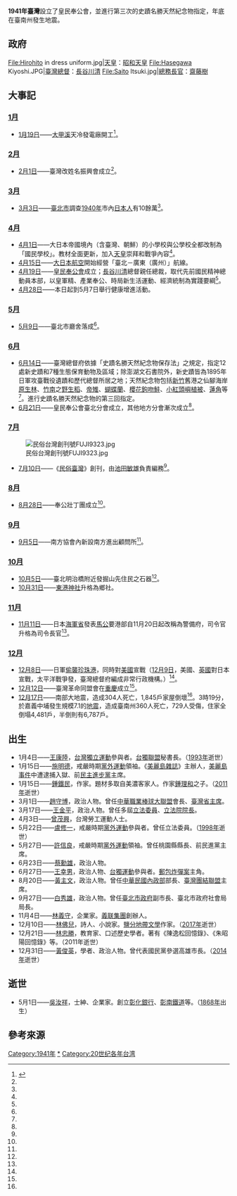 {{TaiwanYearTOC|1941}}
{{C21YearInTopic|1941年}}
'''1941年臺灣'''設立了皇民奉公會，並進行第三次的史蹟名勝天然紀念物指定，年底在臺南州發生地震。

==政府==
<gallery>
File:Hirohito in dress uniform.jpg|[[天皇|天皇]]：[[昭和天皇|昭和天皇]]
File:Hasegawa Kiyoshi.JPG|[[臺灣總督|臺灣總督]]：[[長谷川清|長谷川清]]
File:Saito Itsuki.jpg|[[總務長官|總務長官]]：[[齋藤樹|齋藤樹]]
</gallery>

== 大事記 ==
=== [[1月|1月]] ===
* [[1月19日|1月19日]]——[[大甲溪|大甲溪]]天冷發電廠開工<ref name="記" >{{cite book |authors=[[呂芳上|呂芳上]]總策畫，朱文原、周美華、葉惠芬、高素蘭、陳曼華、歐素瑛編輯撰稿 |title=《中華民國建國百年大事記》 |location=台北 |publisher=國史館 |year=2012 |isbn=978-986-03-3586-6 }}</ref>{{rp|1336}}。

=== [[2月|2月]] ===
* [[2月1日|2月1日]]——臺灣改姓名振興會成立<ref name="記" />{{rp|1336}}。

=== [[3月|3月]] ===
* [[3月3日|3月3日]]——[[臺北市|臺北市]]調查[[1940年臺灣|1940年]]市內[[日本人|日本人]]有10餘萬<ref name="記" />{{rp|1337}}。

=== [[4月|4月]] ===
* [[4月1日|4月1日]]——大日本帝國境內（含臺灣、朝鮮）的小學校與公學校全都改制為「國民學校」{{r|許|page=368}}。教材全面更新，加入[[天皇|天皇]]崇拜和戰爭內容<ref name="記" />{{rp|1338}}。
* [[4月15日|4月15日]]——[[大日本航空|大日本航空]]開始經營「臺北－廣東（廣州）」航線{{r|曾|page=62}}。
* [[4月19日|4月19日]]——[[皇民奉公會|皇民奉公會]]成立；[[長谷川清|長谷川清]]總督親任總裁，取代先前國民精神總動員本部，以皇軍精、產業奉公、時局新生活運動、經濟統制為實踐要綱<ref name="記" />{{rp|1338}}。
* [[4月28日|4月28日]]——本日起到5月7日舉行健康增進活動{{r|許|page=368}}。

=== [[5月|5月]] ===
* [[5月9日|5月9日]]——臺北市廳舍落成<ref name="記" />{{rp|1338}}。

=== [[6月|6月]] ===
* [[6月14日|6月14日]]——臺灣總督府依據「史蹟名勝天然紀念物保存法」之規定，指定12處新史蹟和7種生態保育動物及區域；除澎湖文石書院外，新史蹟皆為1895年日軍攻臺戰役遺蹟和歷代總督所居之地；天然紀念物包括[[新竹|新竹]]舊港之仙腳海岸[[原生林|原生林]]、[[竹南鎮|竹南]]之[[野生稻|野生稻]]、[[帝雉|帝雉]]、[[蝴蝶蘭|蝴蝶蘭]]、[[櫻花鉤吻鮭|櫻花鉤吻鮭]]、[[小蘭嶼|小紅頭嶼]][[植被|植被]]、[[菱角|蓮角]]等<ref name="記" />{{rp|1339}}。進行史蹟名勝天然紀念物的第三回指定{{r|林}}。
* [[6月21日|6月21日]]——皇民奉公會臺北分會成立，其他地方分會漸次成立<ref name="記" />{{rp|1339}}。

=== [[7月|7月]] ===
[[File:民俗台灣創刊號FUJI9323.jpg|right]]
* [[7月10日|7月10日]]——《[[民俗臺灣|民俗臺灣]]》創刊，由[[池田敏雄_(民俗研究者)|池田敏雄]]負責編務<ref name="記" />{{rp|1339}}。

=== [[8月|8月]] ===
* [[8月28日|8月28日]]——奉公壯丁團成立<ref name="記" />{{rp|1339}}。

=== [[9月|9月]] ===
* [[9月5日|9月5日]]——南方協會內新設南方進出顧問所<ref name="記" />{{rp|1340}}。

=== [[10月|10月]] ===
* [[10月5日|10月5日]]——臺北明治橋附近發掘山先住民之石器<ref name="記" />{{rp|1340}}。
* [[10月31日|10月31日]]——[[東港神社|東港神社]]升格為鄉社{{r|社|page=12}}。

=== [[11月|11月]] ===
* [[11月11日|11月11日]]——日本[[海軍省|海軍省]]發表[[馬公|馬公]]要港部自11月20日起改稱為警備府，司令官升格為司令長官<ref name="記" />{{rp|1340}}。

=== [[12月|12月]] ===
* [[12月8日|12月8日]]——日軍[[偷襲珍珠港|偷襲珍珠港]]，同時對[[美國|美國]]宣戰（[[12月9日|12月9日]]，美國、[[英國|英國]]對日本宣戰，太平洋戰爭發，臺灣總督府編成非常行政機構。）<ref name="記" />{{rp|1340}}。
* [[12月12日|12月12日]]——臺灣革命同盟會在[[重慶|重慶]]成立<ref name="記" />{{rp|1341}}。
* [[12月17日|12月17日]]——南部大地震，造成304人死亡，1,845戶家屋倒壞<ref name="記" />{{rp|1341}}。3時19分，於嘉義中埔發生規模7.1的[[1941年中埔地震|地震]]，造成臺南州360人死亡，729人受傷，住家全倒塌4,481戶，半倒則有6,787戶。

==出生==
* 1月4日——[[王康陸|王康陸]]，[[台灣獨立運動|台灣獨立運動]]參與者。[[台獨聯盟|台獨聯盟]]秘書長。（[[1993年臺灣|1993年]]逝世）
* 1月15日——[[施明德|施明德]]，戒嚴時期[[黨外運動|黨外運動]]領袖。《[[美麗島雜誌|美麗島雜誌]]》主辦人，[[美麗島事件|美麗島事件]]中遭逮捕入獄、前[[民主進步黨|民主進步黨]]主席。
* 1月15日——[[鍾鐵民|鍾鐵民]]，作家。題材多取自美濃客家人。作家[[鍾理和|鍾理和]]之子。（[[2011年臺灣|2011年]]逝世）
* 3月1日——[[趙守博|趙守博]]，政治人物。曾任[[中華職業棒球大聯盟|中華職業棒球大聯盟]]會長、[[臺灣省主席|臺灣省主席]]。
* 3月17日——[[王金平|王金平]]，政治人物。曾任多屆[[立法委員|立法委員]]、[[立法院院長|立法院院長]]。
* 4月3日——[[曾茂興|曾茂興]]，台灣勞工運動人士。
* 5月22日——[[盧修一|盧修一]]，戒嚴時期[[黨外運動|黨外運動]]參與者。曾任立法委員。（[[1998年臺灣|1998年]]逝世）
* 5月27日——[[許信良|許信良]]，戒嚴時期[[黨外運動|黨外運動]]領袖。曾任桃園縣縣長、前民進黨主席。
* 6月23日——[[蔡勳雄|蔡勳雄]]，政治人物。
* 6月27日——[[王幸男|王幸男]]，政治人物、[[台獨運動|台獨運動]]參與者。[[王幸男郵包炸彈事件|郵包炸彈案]]主角。
* 8月20日——[[黃主文|黃主文]]，政治人物。曾任[[中華民國內政部|中華民國內政部]]部長、[[臺灣團結聯盟|臺灣團結聯盟]]主席。
* 9月27日——[[白秀雄|白秀雄]]，政治人物。曾任[[臺北市政府|臺北市政府]]副市長、臺北市政府社會局局長。
* 11月4日——[[林義守|林義守]]，企業家。[[義联集團|義联集團]]創辦人。
* 12月10日——[[林佛兒|林佛兒]]，詩人、小說家。[[鹽分地帶文學|鹽分地帶文學]]作家。（[[2017年臺灣|2017年]]逝世）
* 12月21日——[[林忠勝|林忠勝]]，教育家、口述歷史學者。著有《陳逸松回憶錄》、《朱昭陽回憶錄》等。（2011年逝世）
* 12月31日——[[黃俊英_(台灣)|黃俊英]]，學者、政治人物。曾代表國民黨參選高雄市長。（[[2014年臺灣|2014年]]逝世）

== 逝世 ==
* 5月1日——[[吳汝祥|吳汝祥]]，士紳、企業家。創立[[彰化銀行|彰化銀行]]、[[彰南線|彰南鐵道]]等。（[[1868年臺灣|1868年]]出生）

== 參考來源 ==
{{reflist|refs=
<ref name="林">{{cite book|author=林會承 |title=《臺灣文化資產保存史綱》|date=2011-04-01 |publisher=遠流 |isbn=978-957-32-6765-2 |pages=180頁}}</ref>
<ref name="社">{{cite book |url=http://jdlib.ntl.gov.tw/cgi-bin/gs/gsweb.cgi?ccd=ik3Dwg&o=v0-6# |author=臺灣總督府社會課編 |title=《臺灣に於ける神社及宗教》 |language=ja |publisher=臺灣總督府文教局社會課 |year=1943 }}{{dead link|date=十一月 2017 |bot=InternetArchiveBot }}</ref>
<ref name="曾">{{cite journal|author=曾令毅 |title=〈殖民地臺灣在日本帝國航空圈的位置與意義：以民航發展為例（1936－1945）〉|journal=《臺灣文獻》 |volume=63 |issue=3 |date=2012-09-30 |publisher=國史館臺灣文獻館 |issn=1016-457X  }}</ref>
<ref name="許">{{cite book|author=許佩賢 |title=《殖民地臺灣近代教育的鏡像：一九三〇年代臺灣的教育與社會》|date=2015-12 |publisher=衛城 |isbn=978-986-90476-9-2 }}</ref>
}}
{{各年台灣}}
[[Category:1941年|Category:1941年]]
[[Category:1941年台灣|*]]
[[Category:20世纪各年台湾|Category:20世纪各年台湾]]